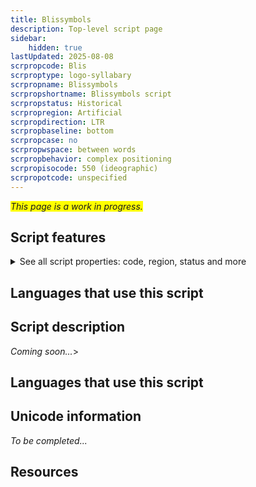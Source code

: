 ```yaml
---
title: Blissymbols
description: Top-level script page
sidebar:
    hidden: true
lastUpdated: 2025-08-08
scrpropcode: Blis
scrproptype: logo-syllabary
scrpropname: Blissymbols
scrpropshortname: Blissymbols script
scrpropstatus: Historical
scrpropregion: Artificial
scrpropdirection: LTR
scrpropbaseline: bottom
scrpropcase: no
scrpropwspace: between words
scrpropbehavior: complex positioning
scrpropisocode: 550 (ideographic)
scrpropotcode: unspecified
---
```


<span style='background-color:yellow'>_This page is a work in progress._</span>


## Script features

<details>
<summary> See all script properties: code, region, status and more</summary>
<ScriptInfo />
</details>

## Languages that use this script

<WsList script='Blis' wsMax='5' />

## Script description

_Coming soon..._>

## Languages that use this script

<WsList script='Blis' wsMax='5' />

## Unicode information

_To be completed..._

## Resources

<ScriptResources detailSummary='seemore' />

